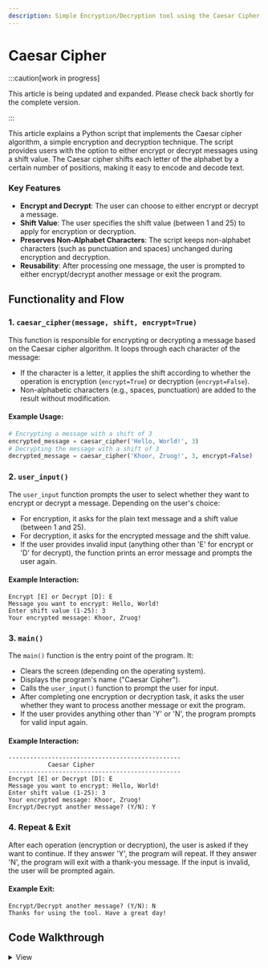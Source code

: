 ```yaml
---
description: Simple Encryption/Decryption tool using the Caesar Cipher Algorithm.
---
```



# Caesar Cipher

:::caution[work in progress]

This article is being updated and expanded. Please check back shortly for the complete version.

:::

This article explains a Python script that implements the Caesar cipher algorithm, a simple encryption and decryption technique. The script provides users with the option to either encrypt or decrypt messages using a shift value. The Caesar cipher shifts each letter of the alphabet by a certain number of positions, making it easy to encode and decode text.

### Key Features
- **Encrypt and Decrypt**: The user can choose to either encrypt or decrypt a message.
- **Shift Value**: The user specifies the shift value (between 1 and 25) to apply for encryption or decryption.
- **Preserves Non-Alphabet Characters**: The script keeps non-alphabet characters (such as punctuation and spaces) unchanged during encryption and decryption.
- **Reusability**: After processing one message, the user is prompted to either encrypt/decrypt another message or exit the program.

## Functionality and Flow

### 1. `caesar_cipher(message, shift, encrypt=True)`
This function is responsible for encrypting or decrypting a message based on the Caesar cipher algorithm. It loops through each character of the message:
- If the character is a letter, it applies the shift according to whether the operation is encryption (`encrypt=True`) or decryption (`encrypt=False`).
- Non-alphabetic characters (e.g., spaces, punctuation) are added to the result without modification.

#### Example Usage:
```python
# Encrypting a message with a shift of 3
encrypted_message = caesar_cipher('Hello, World!', 3)
# Decrypting the message with a shift of 3
decrypted_message = caesar_cipher('Khoor, Zruog!', 3, encrypt=False)
```

### 2. `user_input()`
The `user_input` function prompts the user to select whether they want to encrypt or decrypt a message. Depending on the user's choice:
  - For encryption, it asks for the plain text message and a shift value (between 1 and 25).
  - For decryption, it asks for the encrypted message and the shift value.
  - If the user provides invalid input (anything other than 'E' for encrypt or 'D' for decrypt), the function prints an error message and prompts the user again.

#### Example Interaction:
```
Encrypt [E] or Decrypt [D]: E
Message you want to encrypt: Hello, World!
Enter shift value (1-25): 3
Your encrypted message: Khoor, Zruog!
```

### 3. `main()`
The `main()` function is the entry point of the program. It:
  - Clears the screen (depending on the operating system).
  - Displays the program's name ("Caesar Cipher").
  - Calls the `user_input()` function to prompt the user for input.
  - After completing one encryption or decryption task, it asks the user whether they want to process another message or exit the program.
  - If the user provides anything other than 'Y' or 'N', the program prompts for valid input again.

#### Example Interaction:
```
------------------------------------------------
           Caesar Cipher           
------------------------------------------------
Encrypt [E] or Decrypt [D]: E
Message you want to encrypt: Hello, World!
Enter shift value (1-25): 3
Your encrypted message: Khoor, Zruog!
Encrypt/Decrypt another message? (Y/N): Y
```

### 4. Repeat & Exit
After each operation (encryption or decryption), the user is asked if they want to continue. If they answer 'Y', the program will repeat. If they answer 'N', the program will exit with a thank-you message. If the input is invalid, the user will be prompted again.

#### Example Exit:
```
Encrypt/Decrypt another message? (Y/N): N
Thanks for using the tool. Have a great day!
```

## Code Walkthrough

<details>
<summary>View</summary>

```python
import os
import sys

# Function to encrypt or decrypt a message using Caesar Cipher
def caesar_cipher(message, shift, encrypt=True):
    result = ''
    for char in message:
        if char.isalpha():
            ascii_offset = ord('A') if char.isupper() else ord('a')
            if encrypt:
                shifted_char = chr((ord(char) - ascii_offset + shift) % 26 + ascii_offset)
            else:
                shifted_char = chr((ord(char) - ascii_offset - shift) % 26 + ascii_offset)
            result += shifted_char
        else:
            result += char
    return result

# Function to handle user input for encryption or decryption
def user_input():
    choice = input('Encrypt [E] or Decrypt [D]: ').upper()
    if choice == 'E':
        plain_message = input('Message you want to encrypt: ')
        shift = int(input('Enter shift value (1-25): '))
        encrypted_message = caesar_cipher(plain_message, shift)
        print('\nYour encrypted message: ', encrypted_message)
    elif choice == 'D':
        encrypted_message = input('Message you want to decrypt: ')
        shift = int(input('Enter shift value (1-25): '))
        decrypted_message = caesar_cipher(encrypted_message, shift, encrypt=False)
        print('\nYour decrypted message: ', decrypted_message)
    else:
        print('\nInvalid choice. Please select either Encrypt (E) or Decrypt (D).\n')
        user_input()

# Main function to manage user interaction
def main():
    os.system('cls' if os.name == 'nt' else 'clear')
    app_name = 'Caesar Cipher'
    print(f'{"-" * 48}\n{" " * 14}{app_name}{" " * 14}\n{"-" * 48}')
    user_input()

while True:
    print('\nEncrypt/Decrypt another message? (Y/N): ', end='')
    check = input()
    if check == 'y' or check == 'Y':
        main()
    elif check == 'n' or check == 'N':
        print('\nThanks for using the tool. Have a great day!\n')
        sys.exit()
    else:
        print('\nPlease select Y or N.')
        continue

# Entry point of the program
if __name__ == '__main__':
    main()
```
</details>